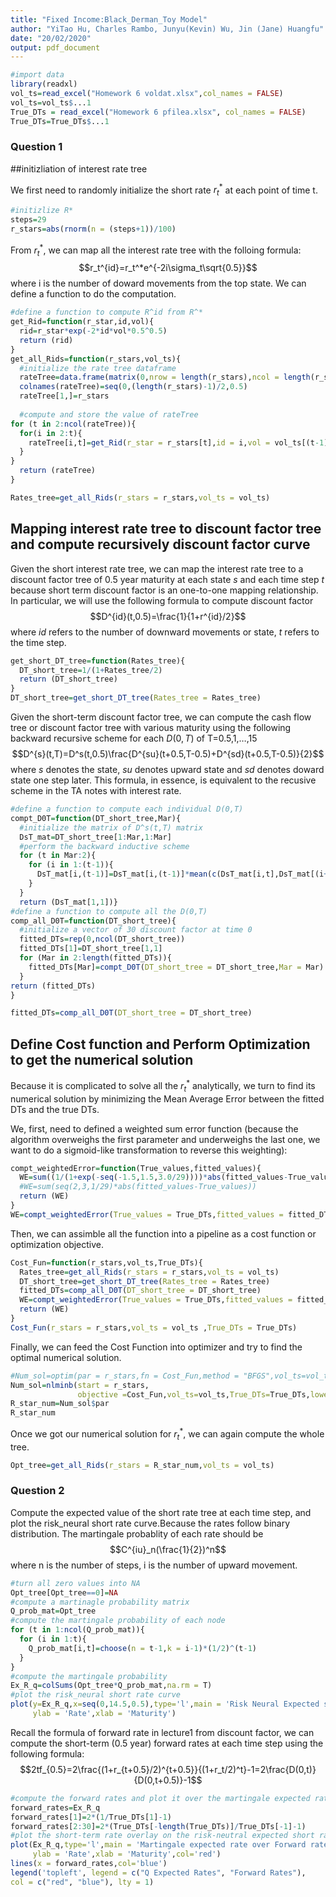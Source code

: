 ```yaml
---
title: "Fixed Income:Black_Derman_Toy Model"
author: "YiTao Hu, Charles Rambo, Junyu(Kevin) Wu, Jin (Jane) Huangfu"
date: "20/02/2020"
output: pdf_document
---
```


```r
#import data
library(readxl)
vol_ts=read_excel("Homework 6 voldat.xlsx",col_names = FALSE)
vol_ts=vol_ts$...1
True_DTs = read_excel("Homework 6 pfilea.xlsx", col_names = FALSE)
True_DTs=True_DTs$...1
```
### Question 1
##initizliation of interest rate tree

We first need to randomly initialize the short rate $r_t^*$ at each point of time t. 
```r
#initizlize R*
steps=29
r_stars=abs(rnorm(n = (steps+1))/100)
```

From $r_t^*$, we can map all the interest rate tree with the folloing formula:
$$r_t^{id}=r_t^*e^{-2i\sigma_t\sqrt{0.5}}$$
where i is the number of doward movements from the top state. We can define a function to do the computation. 

```r

#define a function to compute R^id from R^*
get_Rid=function(r_star,id,vol){
  rid=r_star*exp(-2*id*vol*0.5^0.5)
  return (rid)
}
get_all_Rids=function(r_stars,vol_ts){
  #initialize the rate tree dataframe 
  rateTree=data.frame(matrix(0,nrow = length(r_stars),ncol = length(r_stars)))
  colnames(rateTree)=seq(0,(length(r_stars)-1)/2,0.5)
  rateTree[1,]=r_stars
  
  #compute and store the value of rateTree
for (t in 2:ncol(rateTree)){
  for(i in 2:t){
    rateTree[i,t]=get_Rid(r_star = r_stars[t],id = i,vol = vol_ts[(t-1)])
  }
}
  return (rateTree)
}

Rates_tree=get_all_Rids(r_stars = r_stars,vol_ts = vol_ts)
```

## Mapping interest rate tree to discount factor tree and compute recursively discount factor curve

Given the short interest rate tree, we can map the interest rate tree to a discount factor tree of 0.5 year maturity at each state $s$ and each time step $t$ because short term discount factor is an one-to-one mapping relationship. In particular, we will use the following formula to compute discount factor
$$D^{id}(t,0.5)=\frac{1}{1+r^{id}/2}$$
where $id$ refers to the number of downward movements or state, $t$ refers to the time step.
```r
get_short_DT_tree=function(Rates_tree){
  DT_short_tree=1/(1+Rates_tree/2)
  return (DT_short_tree)
}
DT_short_tree=get_short_DT_tree(Rates_tree = Rates_tree)
```

Given the short-term discount factor tree, we can compute the cash flow tree or discount factor tree with various maturity using the following backward recursive scheme for each $D(0,T)$ of T=0.5,1,...,15
$$D^{s}(t,T)=D^s(t,0.5)\frac{D^{su}(t+0.5,T-0.5)+D^{sd}(t+0.5,T-0.5)}{2}$$
where $s$ denotes the state, $su$ denotes upward state and $sd$ denotes doward state one step later. This formula, in essence, is equivalent to the recusive scheme in the TA notes with interest rate. 
```r
#define a function to compute each individual D(0,T)
compt_D0T=function(DT_short_tree,Mar){
  #initialize the matrix of D^s(t,T) matrix 
  DsT_mat=DT_short_tree[1:Mar,1:Mar]
  #perform the backward inductive scheme
  for (t in Mar:2){
    for (i in 1:(t-1)){
      DsT_mat[i,(t-1)]=DsT_mat[i,(t-1)]*mean(c(DsT_mat[i,t],DsT_mat[(i+1),t]))
    }
  }
  return (DsT_mat[1,1])}
#define a function to compute all the D(0,T)
comp_all_D0T=function(DT_short_tree){
  #initialize a vector of 30 discount factor at time 0
  fitted_DTs=rep(0,ncol(DT_short_tree))
  fitted_DTs[1]=DT_short_tree[1,1]
  for (Mar in 2:length(fitted_DTs)){
    fitted_DTs[Mar]=compt_D0T(DT_short_tree = DT_short_tree,Mar = Mar)
  }
return (fitted_DTs)
}

fitted_DTs=comp_all_D0T(DT_short_tree = DT_short_tree)
```

## Define Cost function and Perform Optimization to get the numerical solution
Because it is complicated to solve all the $r_t^*$ analytically, we turn to find its numerical solution by minimizing the Mean Average Error between the fitted DTs and the true DTs. 

We, first, need to defined a weighted sum error function (because the algorithm overweighs the first parameter and underweighs the last one, we want to do a sigmoid-like transformation to reverse this weighting):
```r
compt_weightedError=function(True_values,fitted_values){ 
  WE=sum((1/(1+exp(-seq(-1.5,1.5,3.0/29))))*abs(fitted_values-True_values))
  #WE=sum(seq(2,3,1/29)*abs(fitted_values-True_values))
  return (WE)
}
WE=compt_weightedError(True_values = True_DTs,fitted_values = fitted_DTs)
```

Then, we can assimble all the function into a pipeline as a cost function or optimization objective. 
```r
Cost_Fun=function(r_stars,vol_ts,True_DTs){
  Rates_tree=get_all_Rids(r_stars = r_stars,vol_ts = vol_ts)
  DT_short_tree=get_short_DT_tree(Rates_tree = Rates_tree)
  fitted_DTs=comp_all_D0T(DT_short_tree = DT_short_tree)
  WE=compt_weightedError(True_values = True_DTs,fitted_values = fitted_DTs)
  return (WE)
}
Cost_Fun(r_stars = r_stars,vol_ts = vol_ts ,True_DTs = True_DTs)
```
Finally, we can feed the Cost Function into optimizer and try to find the optimal numerical solution. 
```r
#Num_sol=optim(par = r_stars,fn = Cost_Fun,method = "BFGS",vol_ts=vol_ts,True_DTs=True_DTs,control = list(maxit=100),lower = rep(0,30))
Num_sol=nlminb(start = r_stars,
               objective =Cost_Fun,vol_ts=vol_ts,True_DTs=True_DTs,lower = rep(0,30),control = list(trace=1,iter.max=600))
R_star_num=Num_sol$par
R_star_num
```

Once we got our numerical solution for $r_t^*$, we can again compute the whole tree.
```r
Opt_tree=get_all_Rids(r_stars = R_star_num,vol_ts = vol_ts)
```



### Question 2

Compute the expected value of the short rate tree at each time step, and plot the risk_neural short rate curve.Because the rates follow binary distribution.
The martingale probablity of each rate should be 
$$C^{iu}_n(\frac{1}{2})^n$$
where n is the number of steps, i is the number of upward movement.

```r
#turn all zero values into NA
Opt_tree[Opt_tree==0]=NA
#compute a martinagle probability matrix 
Q_prob_mat=Opt_tree
#compute the martingale probability of each node
for (t in 1:ncol(Q_prob_mat)){
  for (i in 1:t){
    Q_prob_mat[i,t]=choose(n = t-1,k = i-1)*(1/2)^(t-1)
  }
}
#compute the martingale probability 
Ex_R_q=colSums(Opt_tree*Q_prob_mat,na.rm = T)
#plot the risk_neural short rate curve
plot(y=Ex_R_q,x=seq(0,14.5,0.5),type='l',main = 'Risk Neural Expected short rate Curve',
     ylab = 'Rate',xlab = 'Maturity')
```

Recall the formula of forward rate in lecture1 from discount factor, we can compute the short-term (0.5 year) forward rates at each time step using the following formula:
$$2tf_{0.5}=2\frac{(1+r_{t+0.5}/2)^{t+0.5}}{(1+r_t/2)^t}-1=2\frac{D(0,t)}{D(0,t+0.5)}-1$$
```r
#compute the forward rates and plot it over the martingale expected rate
forward_rates=Ex_R_q
forward_rates[1]=2*(1/True_DTs[1]-1)
forward_rates[2:30]=2*(True_DTs[-length(True_DTs)]/True_DTs[-1]-1)
#plot the short-term rate overlay on the risk-neutral expected short rate
plot(Ex_R_q,type='l',main = 'Martingale expected rate over Forward rate Curve',
     ylab = 'Rate',xlab = 'Maturity',col='red')
lines(x = forward_rates,col='blue')
legend('topleft', legend = c("Q Expected Rates", "Forward Rates"),
col = c("red", "blue"), lty = 1)
```


